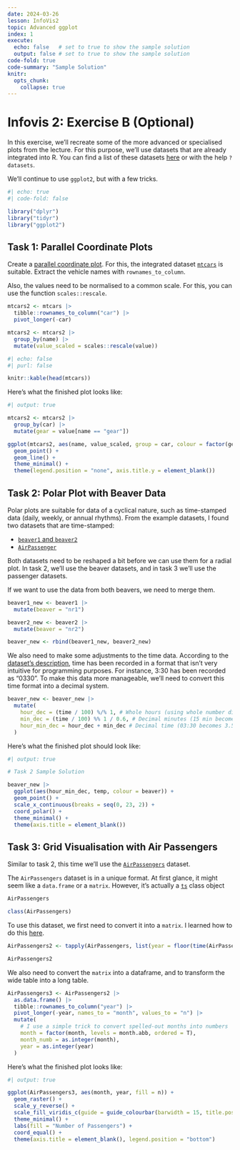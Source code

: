 ```yaml
---
date: 2024-03-26
lesson: InfoVis2
topic: Advanced ggplot
index: 1
execute:
  echo: false   # set to true to show the sample solution
  output: false # set to true to show the sample solution
code-fold: true
code-summary: "Sample Solution"
knitr:
  opts_chunk:
    collapse: true
---
```


# Infovis 2: Exercise B (Optional)

In this exercise, we’ll recreate some of the more advanced or specialised plots from the lecture. For this purpose, we’ll use datasets that are already integrated into R. You can find a list of these datasets [here](https://stat.ethz.ch/R-manual/R-devel/library/datasets/html/00Index.html) or with the help `?datasets`.

We’ll continue to use `ggplot2`, but with a few tricks.

```r
#| echo: true
#| code-fold: false

library("dplyr")
library("tidyr")
library("ggplot2")
```

## Task 1: Parallel Coordinate Plots

Create a [parallel coordinate plot](https://en.wikipedia.org/wiki/Parallel_coordinates). For this, the integrated dataset [`mtcars`](https://stat.ethz.ch/R-manual/R-devel/library/datasets/html/mtcars.html) is suitable. Extract the vehicle names with `rownames_to_column`.

Also, the values need to be normalised to a common scale. For this, you can use the function `scales::rescale`.

```r
mtcars2 <- mtcars |>
  tibble::rownames_to_column("car") |>
  pivot_longer(-car)

mtcars2 <- mtcars2 |>
  group_by(name) |>
  mutate(value_scaled = scales::rescale(value))
```

```r
#| echo: false
#| purl: false

knitr::kable(head(mtcars))
```

Here’s what the finished plot looks like:

```r
#| output: true

mtcars2 <- mtcars2 |>
  group_by(car) |>
  mutate(gear = value[name == "gear"])

ggplot(mtcars2, aes(name, value_scaled, group = car, colour = factor(gear))) +
  geom_point() +
  geom_line() +
  theme_minimal() +
  theme(legend.position = "none", axis.title.y = element_blank())
```

## Task 2: Polar Plot with Beaver Data

Polar plots are suitable for data of a cyclical nature, such as time-stamped data (daily, weekly, or annual rhythms). From the example datasets, I found two datasets that are time-stamped:

- [`beaver1` and `beaver2`](https://stat.ethz.ch/R-manual/R-devel/library/datasets/html/beavers.html)
- [`AirPassenger`](https://stat.ethz.ch/R-manual/R-devel/library/datasets/html/AirPassengers.html)

Both datasets need to be reshaped a bit before we can use them for a radial plot. In task 2, we'll use the beaver datasets, and in task 3 we'll use the passenger datasets.

If we want to use the data from both beavers, we need to merge them.

```r
beaver1_new <- beaver1 |>
  mutate(beaver = "nr1")

beaver2_new <- beaver2 |>
  mutate(beaver = "nr2")

beaver_new <- rbind(beaver1_new, beaver2_new)
```

We also need to make some adjustments to the time data. According to the [dataset’s description](https://stat.ethz.ch/R-manual/R-devel/library/datasets/html/beavers.html), time has been recorded in a format that isn’t very intuitive for programming purposes. For instance, 3:30 has been recorded as “0330”. To make this data more manageable, we’ll need to convert this time format into a decimal system.

```r
beaver_new <- beaver_new |>
  mutate(
    hour_dec = (time / 100) %/% 1, # Whole hours (using whole number division)
    min_dec = (time / 100) %% 1 / 0.6, # Decimal minutes (15 min becomes 0.25, via modulo)
    hour_min_dec = hour_dec + min_dec # Decimal time (03:30 becomes 3.5)
  )
```

Here’s what the finished plot should look like:

```r
#| output: true

# Task 2 Sample Solution

beaver_new |>
  ggplot(aes(hour_min_dec, temp, colour = beaver)) +
  geom_point() +
  scale_x_continuous(breaks = seq(0, 23, 2)) +
  coord_polar() +
  theme_minimal() +
  theme(axis.title = element_blank())
```

## Task 3: Grid Visualisation with Air Passengers

Similar to task 2, this time we’ll use the [`AirPassengers`](https://stat.ethz.ch/R-manual/R-devel/library/datasets/html/AirPassengers.html) dataset.

The `AirPassengers` dataset is in a unique format. At first glance, it might seem like a `data.frame` or a `matrix`. However, it’s actually a [`ts`](https://stat.ethz.ch/R-manual/R-devel/library/stats/html/ts.html) class object

```r
AirPassengers

class(AirPassengers)
```

To use this dataset, we first need to convert it into a `matrix`. I learned how to do this [here](https://stackoverflow.com/a/5332664/4139249).

```r
AirPassengers2 <- tapply(AirPassengers, list(year = floor(time(AirPassengers)), month = month.abb[cycle(AirPassengers)]), c)

AirPassengers2
```

We also need to convert the `matrix` into a dataframe, and to transform the wide table into a long table.

```r
AirPassengers3 <- AirPassengers2 |>
  as.data.frame() |>
  tibble::rownames_to_column("year") |>
  pivot_longer(-year, names_to = "month", values_to = "n") |>
  mutate(
    # I use a simple trick to convert spelled-out months into numbers
    month = factor(month, levels = month.abb, ordered = T),
    month_numb = as.integer(month),
    year = as.integer(year)
  )
```

Here’s what the finished plot looks like:

```r
#| output: true

ggplot(AirPassengers3, aes(month, year, fill = n)) +
  geom_raster() +
  scale_y_reverse() +
  scale_fill_viridis_c(guide = guide_colourbar(barwidth = 15, title.position = "top")) +
  theme_minimal() +
  labs(fill = "Number of Passengers") +
  coord_equal() +
  theme(axis.title = element_blank(), legend.position = "bottom")
```
